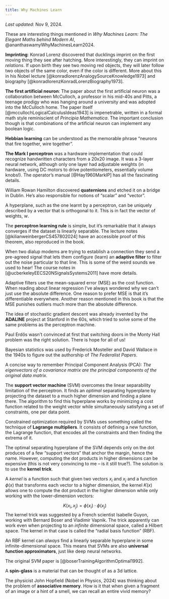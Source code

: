 ```yaml
---
title: Why Machines Learn
---
```

_Last updated_: Nov 9, 2024.

These are interesting things mentioned in _Why Machines Learn: The Elegant Maths behind Modern AI_, @ananthaswamyWhyMachinesLearn2024.

**Imprinting**: Konrad Lorenz discovered that ducklings imprint on the first moving thing they see after hatching. More interestingly, they can imprint on _relations_. If upon birth they see two moving red objects, they will later follow two objects of the same color, even if the color is different. More about this in his Nobel lecture [@konradlorenzAnalogySourceKnowledge1973] and biography [@konradlorenzKonradLorenzBiography1973].

**The first artificial neuron**: The paper about the first artificial neuron was a collaboration between McCulloch, a professor in his mid-40s and Pitts, a teenage prodigy who was hanging around a university and was adopted into the McCulloch home. The paper itself [@mccullochLogicalCalculusIdeas1943] is impenetrable, written in a formal math style reminiscient of _Principia Mathematica_. The important conclusion though is that combinations of the artificial neuron can implement any boolean logic.

**Hebbian learning** can be understood as the memorable phrase "neurons that fire together, wire together".

**The Mark I perceptron** was a hardware implementation that could recognize handwritten characters from a 20x20 image. It was a 3-layer neural network, although only one layer had adjustable weights (in hardware, using DC motors to drive potentiometers, essentially volume knobs!). The operator's manual [@Hay1960MarkIP] has all the fascinating details.

William Rowan Hamilton discovered **quaternions** and etched it on a bridge in Dublin. He's also responsible for notions of "scalar" and "vector".

A hyperplane, such as the one learnt by a perceptron, can be uniquely described by a vector that is orthogonal to it. This is in fact the vector of weights, $w$.

The **perceptron learning rule** is simple, but it's remarkable that it always converges if the dataset is linearly separable. The lecture notes [@kilianweinbergerCS457802024] have an accessible proof of this theorem, also reproduced in the book.

When two dialup modems are trying to establish a connection they send a pre-agreed signal that lets them configure (learn) an **adaptive filter** to filter out the noise particular to that line. This is some of the weird sounds we used to hear! The course notes in [@ucberkeleyEECS20NSignalsSystems2011] have more details.

Adaptive filters use the mean-squared error (MSE) as the cost function. When reading about linear regression I've always wondered why we can't just use the absolute difference. One reason to prefer MSE is that it's differentiable everywhere. Another reason mentioned in this book is that the MSE punishes outliers much more than the absolute difference.

The idea of stochastic gradient descent was already invented by the **ADALINE** project at Stanford in the 60s, which tried to solve some of the same problems as the perceptron machine.

Paul Erdős wasn't convinced at first that switching doors in the Monty Hall problem was the right solution. There is hope for all of us!

Bayesian statistics was used by Frederick Mosteller and David Wallace in the 1940s to figure out the authorship of _The Federalist Papers_.

A concise way to remember Principal Component Analysis (PCA): _The eigenvectors of a covariance matrix are the principal components of the original data matrix._

The **support vector machine** (SVM) overcomes the linear separability limitation of the perceptron. It finds an _optimal_ separating hyperplane by projecting the dataset to a much higher dimension and finding a plane there. The algorithm to find this hyperplane works by minimizing a cost function related to the weight vector while simultaneously satisfying a set of constraints, one per data point.

Constrained optimization required by SVMs uses something called the technique of **Lagrange multipliers**. It consists of defining a new function, the Lagrange function, that encodes all the constraints and then finding the extrema of it.

The optimal separating hyperplane of the SVM depends only on the dot produces of a few "support vectors" that anchor the margin, hence the name. However, computing the dot products in higher dimensions can be expensive (this is not very convincing to me – is it still true?). The solution is to use the **kernel trick**.

A _kernel_ is a function such that given two vectors $x_i$ and $x_j$ and a function $\phi(x)$ that transforms each vector to a higher dimension, the kernel $K(x)$ allows one to compute the dot product in the higher dimension while only working with the lower-dimension vectors:

$$
K(x_i, x_j) = \phi(x_i) \cdot \phi(x_j)
$$
The kernel trick was suggested by a French scientist Isabelle Guyon, working with Bernard Boser and Vladimir Vapnik. The trick apparently can work even when projecting to an _infinite_ dimensional space, called a Hilbert space. The kernel in that case is called the "radial basis function" (RBF).

An RBF kernel can _always_ find a linearly separable hyperplane in some infinite-dimensional space. This means that SVMs are also **universal function approximators**, just like deep neural networks.

The original SVM paper is [@boserTrainingAlgorithmOptimal1992].

A **spin-glass** is a material that can be thought of as a 3d lattice.

The physicist John Hopfield (Nobel in Physics, 2024) was thinking about the problem of **associative memory**. How is it that when given a fragment of an image or a hint of a smell, we can recall an entire vivid memory?